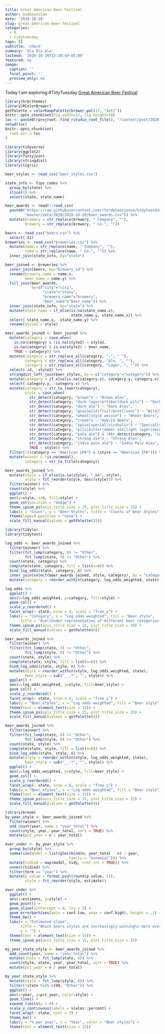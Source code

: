 ```yaml
---
title: Great American Beer Festival
author: badbayesian
date: '2020-10-20'
slug: great-american-beer-festival
categories:
  - R
  - tidytuesday
tags: []
subtitle: 'check'
summary: 'bla bla bla'
lastmod: '2020-10-20T13:38:44-05:00'
featured: no
image:
  caption: ''
  focal_point: ''
  preview_only: no
---
```


Today I am exploring #TidyTuesday [Great American Beer Festival](https://www.greatamericanbeerfestival.com/the-competition/winners/)


```r
library(hrbrthemes)
library(RColorBrewer)
getPalette = colorRampPalette(brewer.pal(17, "Set1"))
knitr::opts_chunk$set(fig.width=12, fig.height=10)
loc <- paste0(rprojroot::find_rstudio_root_file(), "/content/post/2020-10-20-great-american-beer-festival/")
setwd(loc)
knitr::opts_chunk$set(
  root.dir = loc
)

```


```r
library(tidyverse)
library(ggplot2)
library(fuzzyjoin)
library(stringdist)
library(tigris)

beer_styles <- read_csv("beer_styles.csv")

state_info <- fips_codes %>%
  group_by(state) %>%
  slice(1) %>%
  select(state, state_name)

beer_awards <- readr::read_csv(
  paste0("https://raw.githubusercontent.com/rfordatascience/tidytuesday/",
         "master/data/2020/2020-10-20/beer_awards.csv")) %>%
  mutate(brewery = str_replace(brewery, " Company", ""),
         brewery = str_replace(brewery, " Co.", ""))

beers <- read_csv("beers.csv") %>%
  select(-X1)
breweries <- read_csv("breweries.csv") %>% 
  mutate(name = str_replace(name, " Company", ""),
         name = str_replace(name, " Co.", "")) %>%
  inner_join(state_info, by="state")

beer_joined <- breweries %>%
  inner_join(beers, by="brewery_id") %>%
  rename(brewery_name = name.x,
         beer_name = name.y) %>%
  full_join(beer_awards,
            by=c("city"="city",
                 "state"="state",
                 "brewery_name"="brewery",
                 "beer_name"="beer_name")) %>%
  inner_join(state_info, by="state") %>%
  mutate(state_name = if_else(is.na(state_name.x),
                              state_name.y, state_name.x)) %>%
  select(-state_name.x, -state_name.y) %>%
  rename(style2 = style)

beer_awards_joined <- beer_joined %>%
  mutate(category = case_when(
    is.na(category) & !is.na(style2) ~ style2,
    is.na(category) & is.na(style2) ~ beer_name,
    TRUE ~ category)) %>%
  mutate(category = str_replace_all(category, "-", " "),
         category = str_replace_all(category, "Ale, ", ""),
         category = str_replace_all(category, "Lager, ", "")) %>%
  select(-id, -style2) %>%
  stringdist_left_join(beer_styles, by = c("category"="category")) %>%
  mutate(category = if_else(is.na(category.x), category.y, category.x)) %>%
  select(-category.y, -category.x) %>%
  mutate(category = str_to_lower(category),
         style = case_when(
           str_detect(category, "brown") ~ "Brown Ales",
           str_detect(category, "dark lager|o*tober|dark pils") ~ "Dark Lagers",
           str_detect(category, "dark ale") ~ "Dark Ales",
           str_detect(category, "gose|wild|fruit|brett|sour") ~ "Wild/Sour Beers",
           str_detect(category, "wheat|style weisse") ~ "Wheat Beers",
           str_detect(category, "cream") ~ "Hybrid Beers",
           str_detect(category, "spice|special|alcoholic") ~ "Specialty Beers",
           str_detect(category, "pils|bitter|amber ale|light lager|zwickelbier|helles") ~ "Pale Ales",
           str_detect(category, "pale ale") & !str_detect(category, "india") ~ "Pale Ales",
           str_detect(category, "strong ale") ~ "Strong Ales",
           str_detect(category, "india pale ale") ~ "India Pale Ales",
           TRUE ~ style)) %>%
  filter(!((category == "American IPA") & (style == "American IPA"))) %>%
  mutate(winner = !is.na(medal),
         category = str_to_title(category))
```

```r
beer_awards_joined %>%
  mutate(style = if_else(is.na(style), "_NA", style),
         style = fct_reorder(style, desc(style))) %>%
  filter(winner) %>%
  count(style) %>%
  ggplot() +
  aes(y=style, x=n, fill=style) +
  geom_col(position = "dodge") +
  theme_ipsum_ps(axis_title_size = 15, plot_title_size = 25) +
  labs(x = "Count", y = "Beer Styles", title = "Counts of Beer Styles") +
  theme(legend.position = "none") +
  scale_fill_manual(values = getPalette(15))
```

```r
library(tidylo)
library(tidytext)

log_odds <- beer_awards_joined %>%
  filter(winner) %>%
  filter(fct_lump(category, 8) != "Other",
         fct_lump(state, 4) != "Other") %>%
  count(state, category) %>%
  complete(state, category, fill = list(n=0)) %>%
  bind_log_odds(state, category, n) %>%
  inner_join(select(beer_awards_joined, style, category), by = "category") %>%
  mutate(category = reorder_within(category, log_odds_weighted, state))

log_odds %>%
  ggplot() +
  aes(x=log_odds_weighted, y=category, fill=style) +
  geom_col() +
  scale_y_reordered() +
  facet_wrap(~ state, nrow = 4, scale = "free_y") +
  labs(y = "Category", x = "Log odds weighted", fill = "Beer style",
       title = "Over/Under representation of different beer categories.") +
  theme_ipsum_ps(axis_title_size = 15, plot_title_size = 20) +
  scale_fill_manual(values = getPalette(8))
```


```r
beer_awards_joined %>%
  filter(winner) %>%
  filter(fct_lump(state, 4) != "Other",
         fct_lump(style, 8) != "Other") %>%
  count(state, style) %>%
  complete(state, style, fill = list(n=0)) %>%
  bind_log_odds(state, style, n) %>%
  mutate(style = reorder_within(style, log_odds_weighted, state),
         beer_style = sub("__.*", "", style)) %>%
  ggplot() +
  aes(x=log_odds_weighted, y=style, fill=beer_style) +
  geom_col() +
  scale_y_reordered() +
  facet_wrap(~ state, nrow = 4, scale = "free_y") +
  labs(y = "Beer styles", x = "Log odds weighted", fill = "Beer style") +
  theme(text = element_text(size = 15)) +
  theme_ipsum_ps(axis_title_size = 15, plot_title_size = 25) +
  scale_fill_manual(values = getPalette(8))
```

```r
beer_awards_joined %>%
  filter(winner) %>%
  filter(fct_lump(state, 4) != "Other",
         fct_lump(style, 9) != "Other") %>%
  count(state, style) %>%
  complete(state, style, fill = list(n=0)) %>%
  bind_log_odds(state, style, n) %>%
  mutate(style = reorder_within(style, log_odds_weighted, state),
         beer_style = sub("__.*", "", style)) %>%
  ggplot() +
  aes(x=log_odds_weighted, y=style, fill=beer_style) +
  geom_col() +
  scale_y_reordered() +
  facet_wrap(~ state, nrow = 8, scale = "free_y") +
  labs(y = "Beer styles", x = "Log odds weighted", fill = "Beer style") +
  theme(text = element_text(size = 15)) +
  theme_ipsum_ps(axis_title_size = 15, plot_title_size = 25) +
  scale_fill_manual(values = getPalette(9))
```

```r
library(broom)
by_year_style <- beer_awards_joined %>%
  filter(winner) %>%
  add_count(year, name = "year_total") %>%
  count(style, year, year_total, sort = TRUE) %>%
  mutate(pct_year = n / year_total)

over_under <- by_year_style %>%
  group_by(style) %>%
  summarize(model = list(glm(cbind(n, year_total - n) ~ year,
                             family = "binomial"))) %>%
  mutate(tidied = map(model, tidy, conf.int = TRUE)) %>%
  unnest(tidied) %>%
  filter(term == "year") %>%
  mutate(p.value = format.pval(round(p.value, 2)),
         style = fct_reorder(style, estimate))

over_under %>%
  ggplot() +
  aes(x=estimate, y=style) +
  geom_point() +
  geom_vline(xintercept = 0, lty = 2) +
  geom_errorbarh(aes(xmin = conf.low, xmax = conf.high), height = .1) +
  theme_bw() +
  labs(x = "Estimated slope",
       title = "Which beers styles are increasingly winning\n more over time throughout the US?",
       y = "") +
  theme(text = element_text(size = 15)) +
  theme_ipsum_ps(axis_title_size = 15, plot_title_size = 25)
```

```r
by_year_state_style <- beer_awards_joined %>%
  add_count(year, name = "year_total") %>%
  mutate(state = fct_lump(state, 4)) %>%
  count(style, state, year, year_total, sort = TRUE) %>%
  mutate(pct_year = n / year_total)

by_year_state_style %>%
  mutate(style = fct_lump(style, 8)) %>%
  filter(!state %in% c(NA, "Other")) %>%
  ggplot() +
  aes(x=year, y=pct_year, color=style) +
  geom_line() +
  expand_limits(y = 0) +
  scale_y_continuous(labels = scales::percent) +
  facet_wrap(~ state, ncol = 2) +
  theme_bw() +
  labs(y = "% per year", x = "Year", color = "Beer styles") +
  theme(text = element_text(size = 15)) 
```
